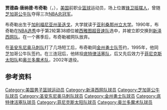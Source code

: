 {{noteTA
|G1=NBA
}}
{{Infobox NBA Player
| name         = 雅德·布奇勒<br/>{{lang|en|Jud Buechler}}
| team         = 
| position     = 
| birth_date   = {{birth date and age|1968|6|19}}
| birth_place  = {{USA}}[[加利福尼亚州|加利福尼亚州]][[圣地亚哥|圣地亚哥]]
| height_ft    = 6 
| height_in    = 6
| weight_lb    = 220
| highschool   = Poway in Poway, [[加利福尼亚|加利福尼亚]]
| college      = [[亚利桑那大学|亚利桑那大学]]
| draft =
| draft_year   = 1990
| draft_round  = 2
| draft_pick   = 38
| draft_team   = [[西雅图超音速|西雅图超音速]]
| career_start = 1990
| career_end   = 2002
| career_position = [[小前鋒|小前鋒]]
| career_number = 35, 33, 30, 26
| years1={{nbay|1990|start}}–{{nbay|1991|start}} |team1=[[紐澤西籃網|紐澤西籃網]]
| years2={{nbay|1991|start}} |team2=[[聖安東尼奧馬刺|聖安東尼奧馬刺]]
| years3={{nbay|1991|start}}–{{nbay|1993|end}} |team3=[[金州勇士|金州勇士]]
| years4={{nbay|1994|start}}–{{nbay|1997|end}} |team4=[[芝加哥公牛|芝加哥公牛]]
| years5={{nbay|1998|end}}–{{nbay|2000|end}} |team5=[[底特律活塞|底特律活塞]]
| years6={{nbay|2001|start}} |team6=[[鳳凰城太陽|鳳凰城太陽]]
| years7={{nbay|2001|full=y}} |team7=[[奧蘭多魔術|奧蘭多魔術]]
| cyears1 = {{nbay|2016|start}}–{{nbay|2017|end}} | cteam1 = [[洛杉磯湖人|洛杉磯湖人]]助理教練
| cyears2 = {{nbay|2018|start}}–{{nbay|2019|end}} | cteam2 = [[紐約尼克|紐約尼克]]助理教練
| highlights =
* 3× [[NBA總決賽|NBA總冠軍]] ([[1996年NBA總決賽|1996]]–[[1998年NBA總決賽|1998]])
* First-team [[全Pac-12大會男子籃球隊名單|All-Pac-10]] (1990)
| stats_league    = NBA
| stat1label=[[得分|得分]]
| stat1value=2,385 (3.3 ppg)
| stat2label=[[助攻|助攻]]
| stat2value=560 (0.8 apg)
| stat3label=[[籃板|籃板]]
| stat3value=1,266 (1.8 rpg)
| bbr             = buechju01
}}
'''贾德森·唐纳德·布奇勒'''（{{lang-en|'''Judson Donald Buechler'''}}，{{bd|1968年|6月19日|catIdx=B}}），[[美国|美国]]前职业[[篮球|篮球]]运动员，场上位置[[锋卫摇摆人|锋卫摇摆人]]，曾随[[芝加哥公牛队|芝加哥公牛队]]夺得三次[[NBA总冠军|NBA总冠军]]。

布奇勒出生于[[加利福尼亚州|加利福尼亚州]][[圣迭戈_(加利福尼亚州)|圣迭戈]]，大学就读于[[亚利桑那州立大学|亚利桑那州立大学]]。1990年，布奇勒在[[1990年NBA选秀|NBA选秀]]中于第2轮第38顺位被[[西雅图超音速队|西雅图超音速队]]选中，并被立即交换到[[新泽西网队|新泽西网队]]。在一个赛季后，布奇勒被网队放弃。

在[[圣安东尼奥马刺队|圣安东尼奥马刺队]]打了几场短工后，布奇勒同[[金州勇士队|金州勇士队]]签约，1995年，他同芝加哥公牛队签约。在三连冠后，他转投[[底特律活塞队|底特律活塞队]]，后又先后效力于[[菲尼克斯太阳队|菲尼克斯太阳队]]和[[奥兰多魔术队|奥兰多魔术队]]，2002年退役。

== 参考资料 ==
{{reflist}}

{{1990 NBA Draft}}
{{Chicago Bulls 1995–96 NBA champions}}
{{Chicago Bulls 1996–97 NBA champions}}
{{Chicago Bulls 1997–98 NBA champions}}

{{Authority control}}
{{DEFAULTSORT:Buechler, Jud}}
[[Category:美国男子篮球运动员|Category:美国男子篮球运动员]]
[[Category:新泽西网队球员|Category:新泽西网队球员]]
[[Category:芝加哥公牛队球员|Category:芝加哥公牛队球员]]
[[Category:圣安东尼奥马刺队球员|Category:圣安东尼奥马刺队球员]]
[[Category:金州勇士队球员|Category:金州勇士队球员]]
[[Category:底特律活塞队球员|Category:底特律活塞队球员]]
[[Category:菲尼克斯太阳队球员|Category:菲尼克斯太阳队球员]]
[[Category:奥兰多魔术队球员|Category:奥兰多魔术队球员]]